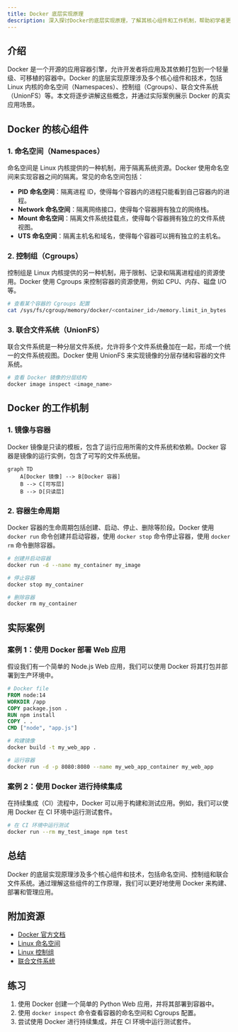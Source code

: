 ```yaml
---
title: Docker 底层实现原理
description: 深入探讨Docker的底层实现原理，了解其核心组件和工作机制，帮助初学者更好地理解Docker的运作方式。
---
```


## 介绍

Docker 是一个开源的应用容器引擎，允许开发者将应用及其依赖打包到一个轻量级、可移植的容器中。Docker 的底层实现原理涉及多个核心组件和技术，包括 Linux 内核的命名空间（Namespaces）、控制组（Cgroups）、联合文件系统（UnionFS）等。本文将逐步讲解这些概念，并通过实际案例展示 Docker 的真实应用场景。

## Docker 的核心组件

### 1. 命名空间（Namespaces）

命名空间是 Linux 内核提供的一种机制，用于隔离系统资源。Docker 使用命名空间来实现容器之间的隔离。常见的命名空间包括：

- **PID 命名空间**：隔离进程 ID，使得每个容器内的进程只能看到自己容器内的进程。
- **Network 命名空间**：隔离网络接口，使得每个容器拥有独立的网络栈。
- **Mount 命名空间**：隔离文件系统挂载点，使得每个容器拥有独立的文件系统视图。
- **UTS 命名空间**：隔离主机名和域名，使得每个容器可以拥有独立的主机名。

### 2. 控制组（Cgroups）

控制组是 Linux 内核提供的另一种机制，用于限制、记录和隔离进程组的资源使用。Docker 使用 Cgroups 来控制容器的资源使用，例如 CPU、内存、磁盘 I/O 等。

```bash
# 查看某个容器的 Cgroups 配置
cat /sys/fs/cgroup/memory/docker/<container_id>/memory.limit_in_bytes
```

### 3. 联合文件系统（UnionFS）

联合文件系统是一种分层文件系统，允许将多个文件系统叠加在一起，形成一个统一的文件系统视图。Docker 使用 UnionFS 来实现镜像的分层存储和容器的文件系统。

```bash
# 查看 Docker 镜像的分层结构
docker image inspect <image_name>
```

## Docker 的工作机制

### 1. 镜像与容器

Docker 镜像是只读的模板，包含了运行应用所需的文件系统和依赖。Docker 容器是镜像的运行实例，包含了可写的文件系统层。

```mermaid
graph TD
    A[Docker 镜像] --> B[Docker 容器]
    B --> C[可写层]
    B --> D[只读层]
```

### 2. 容器生命周期

Docker 容器的生命周期包括创建、启动、停止、删除等阶段。Docker 使用 `docker run` 命令创建并启动容器，使用 `docker stop` 命令停止容器，使用 `docker rm` 命令删除容器。

```bash
# 创建并启动容器
docker run -d --name my_container my_image

# 停止容器
docker stop my_container

# 删除容器
docker rm my_container
```

## 实际案例

### 案例 1：使用 Docker 部署 Web 应用

假设我们有一个简单的 Node.js Web 应用，我们可以使用 Docker 将其打包并部署到生产环境中。

```Dockerfile
# Docker file
FROM node:14
WORKDIR /app
COPY package.json .
RUN npm install
COPY . .
CMD ["node", "app.js"]
```

```bash
# 构建镜像
docker build -t my_web_app .

# 运行容器
docker run -d -p 8080:8080 --name my_web_app_container my_web_app
```

### 案例 2：使用 Docker 进行持续集成

在持续集成（CI）流程中，Docker 可以用于构建和测试应用。例如，我们可以使用 Docker 在 CI 环境中运行测试套件。

```bash
# 在 CI 环境中运行测试
docker run --rm my_test_image npm test
```

## 总结

Docker 的底层实现原理涉及多个核心组件和技术，包括命名空间、控制组和联合文件系统。通过理解这些组件的工作原理，我们可以更好地使用 Docker 来构建、部署和管理应用。

## 附加资源

- [Docker 官方文档](https://docs.docker.com/)
- [Linux 命名空间](https://en.wikipedia.org/wiki/Linux_namespaces)
- [Linux 控制组](https://en.wikipedia.org/wiki/Cgroups)
- [联合文件系统](https://en.wikipedia.org/wiki/UnionFS)

## 练习

1. 使用 Docker 创建一个简单的 Python Web 应用，并将其部署到容器中。
2. 使用 `docker inspect` 命令查看容器的命名空间和 Cgroups 配置。
3. 尝试使用 Docker 进行持续集成，并在 CI 环境中运行测试套件。
